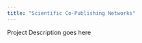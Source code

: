 ```yaml
---
title: "Scientific Co-Publishing Networks"
---
```


:::{.callout-note}
Project Description goes here
:::
